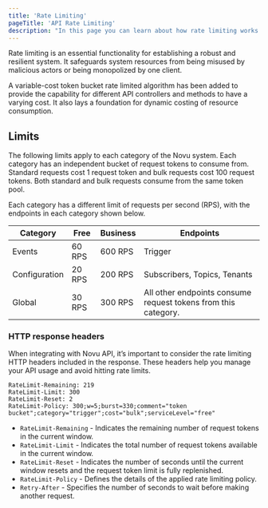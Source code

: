 ```yaml
---
title: 'Rate Limiting'
pageTitle: 'API Rate Limiting'
description: "In this page you can learn about how rate limiting works with Novu's API"
---
```


Rate limiting is an essential functionality for establishing a robust and resilient system. It safeguards system resources from being misused by malicious actors or being monopolized by one client.

A variable-cost token bucket rate limited algorithm has been added to provide the capability for different API controllers and methods to have a varying cost. It also lays a foundation for dynamic costing of resource consumption.

## Limits

The following limits apply to each category of the Novu system. Each category has an independent bucket of request tokens to consume from.
Standard requests cost 1 request token and bulk requests cost 100 request tokens. Both standard and bulk requests consume from the same token pool.

Each category has a different limit of requests per second (RPS), with the endpoints in each category shown below.

| Category      | Free   | Business | Endpoints                                                      |
| ------------- | ------ | -------- | -------------------------------------------------------------- |
| Events        | 60 RPS | 600 RPS  | Trigger                                                        |
| Configuration | 20 RPS | 200 RPS  | Subscribers, Topics, Tenants                                   |
| Global        | 30 RPS | 300 RPS  | All other endpoints consume request tokens from this category. |

### HTTP response headers

When integrating with Novu API, it’s important to consider the rate limiting HTTP headers included in the response. These headers help you manage your API usage and avoid hitting rate limits.

```
RateLimit-Remaining: 219
RateLimit-Limit: 300
RateLimit-Reset: 2
RateLimit-Policy: 300;w=5;burst=330;comment="token bucket";category="trigger";cost="bulk";serviceLevel="free"
```

- `RateLimit-Remaining` - Indicates the remaining number of request tokens in the current window.
- `RateLimit-Limit` - Indicates the total number of request tokens available in the current window.
- `RateLimit-Reset` - Indicates the number of seconds until the current window resets and the request token limit is fully replenished.
- `RateLimit-Policy` - Defines the details of the applied rate limiting policy.
- `Retry-After` - Specifies the number of seconds to wait before making another request.
